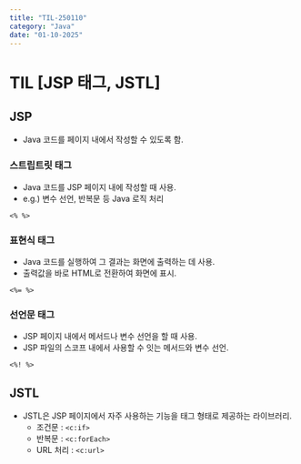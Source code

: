 ```yaml
---
title: "TIL-250110"
category: "Java"
date: "01-10-2025"
---
```

# TIL [JSP 태그, JSTL]

## JSP
* Java 코드를 페이지 내에서 작성할 수 있도록 함.

### 스트립트릿 태그
* Java 코드를 JSP 페이지 내에 작성할 때 사용.
* e.g.) 변수 선언, 반복문 등 Java 로직 처리
~~~
<% %>
~~~

### 표현식 태그
* Java 코드를 실행하여 그 결과는 화면에 출력하는 데 사용.
* 출력값을 바로 HTML로 전환하여 화면에 표시.
~~~
<%= %>
~~~

### 선언문 태그
* JSP 페이지 내에서 메서드나 변수 선언을 할 때 사용.
* JSP 파일의 스코프 내에서 사용할 수 잇는 메서드와 변수 선언.
~~~
<%! %>
~~~

## JSTL
* JSTL은 JSP 페이지에서 자주 사용하는 기능을 태그 형태로 제공하는 라이브러리.
    * 조건문 : `<c:if>`
    * 반복문 : `<c:forEach>`
    * URL 처리 : `<c:url>`